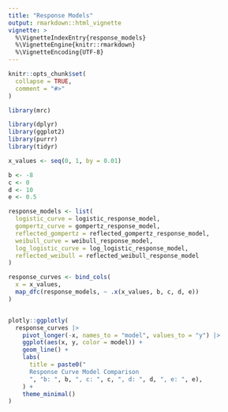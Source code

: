```yaml
---
title: "Response Models"
output: rmarkdown::html_vignette
vignette: >
  %\VignetteIndexEntry{response_models}
  %\VignetteEngine{knitr::rmarkdown}
  %\VignetteEncoding{UTF-8}
---
```


```r
knitr::opts_chunk$set(
  collapse = TRUE,
  comment = "#>"
)
```

```r
library(mrc)
```

```r
library(dplyr)
library(ggplot2)
library(purrr)
library(tidyr)

x_values <- seq(0, 1, by = 0.01)

b <- -8
c <- 0
d <- 10
e <- 0.5

response_models <- list(
  logistic_curve = logistic_response_model,
  gompertz_curve = gompertz_response_model,
  reflected_gompertz = reflected_gompertz_response_model,
  weibull_curve = weibull_response_model,
  log_logistic_curve = log_logistic_response_model,
  reflected_weibull = reflected_weibull_response_model
)

response_curves <- bind_cols(
  x = x_values,
  map_dfc(response_models, ~ .x(x_values, b, c, d, e))
)


plotly::ggplotly(
  response_curves |>
    pivot_longer(-x, names_to = "model", values_to = "y") |>
    ggplot(aes(x, y, color = model)) +
    geom_line() +
    labs(
      title = paste0("
      Response Curve Model Comparison
      ", "b: ", b, ", c: ", c, ", d: ", d, ", e: ", e),
    ) +
    theme_minimal()
)
```

